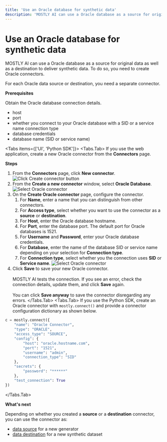 ```yaml
---
title: 'Use an Oracle database for synthetic data'
description: 'MOSTLY AI can use a Oracle database as a source for original data as well as a destination to deliver synthetic data. To do so, you need to create Oracle connectors.'
---
```



# Use an Oracle database for synthetic data

MOSTLY AI can use a Oracle database as a source for original data as well as a destination to deliver synthetic data. To do so, you need to create Oracle connectors.

For each Oracle data source or destination, you need a separate connector.

**Prerequisites**

Obtain the Oracle database connection details.

- host
- port
- whether you connect to your Oracle database with a SID or a service name connection type
- database credentials
- database name (SID or service name)

<Tabs items={['UI', 'Python SDK']}>
<Tabs.Tab>
If you use the web application, create a new Oracle connector from the **Connectors** page.

**Steps**

1. From the **Connectors** page, click **New connector**.
   <Image src="/docimages/connectors/create-connector-01-click.webp" alt="Click Create connector button" width={800} height={500} />
2. From the **Create a new connector** window, select **Oracle Database**.
   <Image src="/docimages/connectors/oracle/create-connector-02-select-oracle.webp" alt="Select Oracle connector" width={800} height={500} />
3. On the **Create Oracle connector** page, configure the connector.
   1. For **Name**, enter a name that you can distinguish from other connectors.
   2. For **Access type**, select whether you want to use the connector as a **source** or **destination**.
   3. For **Host**, enter the Oracle database hostname.
   4. For **Port**, enter the database port.
      <Callout type="info">The default port for Oracle databases is 1521.</Callout>
   5. For **Username** and **Password**, enter your Oracle database credentials.
   6. For **Database**, enter the name of the database SID or service name depending on your selection for **Connection type**.
   7. For **Connection type**, select whether you the connection uses **SID** or **Service name**.
      <Image src="/docimages/connectors/oracle/create-connector-03-configure-oracle.webp" alt="Select Oracle connector" width={300} height={500} />
4. Click **Save** to save your new Oracle connector.<br /><br />
   MOSTLY AI tests the connection. If you see an error, check the connection details, update them, and click **Save** again.<br /><br />
   You can click **Save anyway** to save the connector disregarding any errors.
      </Tabs.Tab>
   <Tabs.Tab>
If you use the Python SDK, create an Oracle connector with `mostly.connect()` and provide a connector configuration dictionary as shown below.

```python copy filename="python" {9}
c = mostly.connect({
    "name": "Oracle Connector",
    "type": "ORACLE",
    "access_type": "SOURCE",
    "config": {
        "host": "oracle.hostname.com",
        "port": "1521",
        "username": "admin",
        "connection_type": "SID"
    },
    "secrets": {
        "password": "******"
    },
    "test_connection": True
})
```

</Tabs.Tab>
</Tabs>

**What's next**

Depending on whether you created a **source** or a **destination** connector, you can use the connector as:

- [data source](../use/data-source) for a new generator
- [data destination](../use/data-destination) for a new synthetic dataset
